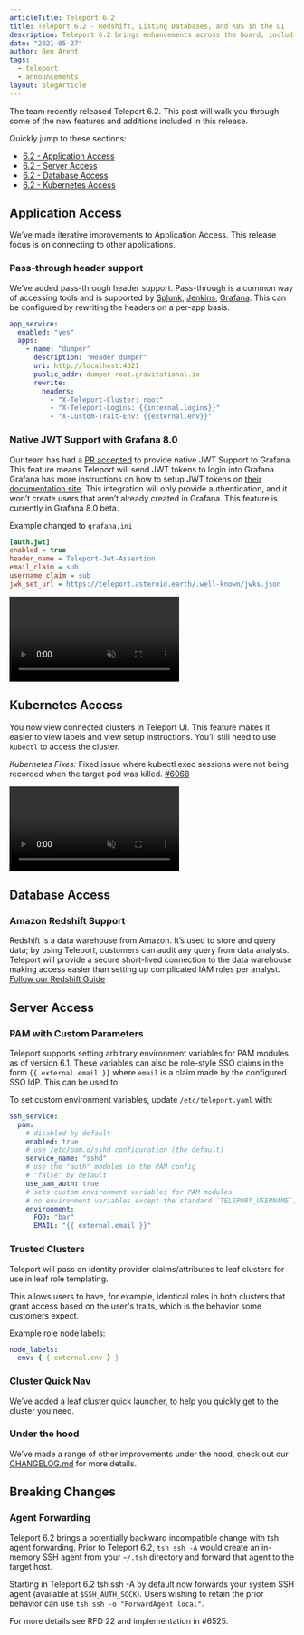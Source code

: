 ```yaml
---
articleTitle: Teleport 6.2
title: Teleport 6.2 - Redshift, Listing Databases, and K8S in the UI
description: Teleport 6.2 brings enhancements across the board, including the ability to list Databases and Kubernetes Clusters in Teleport and Amazon Redshift support.
date: "2021-05-27"
author: Ben Arent
tags:
  - teleport
  - announcements
layout: blogArticle
---
```



The team recently released Teleport 6.2. This post will walk you through some of the new features and additions included in this release.

Quickly jump to these sections:

- [6.2 - Application Access](#application-access)
- [6.2 - Server Access](#server-access)
- [6.2 - Database Access](#database-access)
- [6.2 - Kubernetes Access](#kubernetes-access)

<h2 id="application-access">Application Access</h2>

We’ve made iterative improvements to Application Access. This release focus is on connecting to other applications.

### Pass-through header support

We’ve added pass-through header support. Pass-through is a common way of accessing tools and is supported by [Splunk](https://docs.splunk.com/Documentation/Splunk/8.1.0/Security/ConfigureProxySSO), [Jenkins](https://plugins.jenkins.io/reverse-proxy-auth-plugin/), [Grafana](https://grafana.com/docs/grafana/latest/auth/auth-proxy/). This can be configured by rewriting the headers on a per-app basis.

```yaml
app_service:
  enabled: "yes"
  apps:
    - name: "dumper"
      description: "Header dumper"
      uri: http://localhost:4321
      public_addr: dumper-root.gravitational.io
      rewrite:
        headers:
          - "X-Teleport-Cluster: root"
          - "X-Teleport-Logins: {{internal.logins}}"
          - "X-Custom-Trait-Env: {{external.env}}"
```

### Native JWT Support with Grafana 8.0

Our team has had a [PR accepted](https://github.com/grafana/grafana/pull/29995) to provide native JWT Support to Grafana. This feature means Teleport will send JWT tokens to login into Grafana. Grafana has more instructions on how to setup JWT tokens on [their documentation site](https://grafana.com/docs/grafana/latest/auth/jwt/). This integration will only provide authentication, and it won’t create users that aren’t already created in Grafana. This feature is currently in Grafana 8.0 beta.

Example changed to `grafana.ini`

```ini
[auth.jwt]
enabled = true
header_name = Teleport-Jwt-Assertion
email_claim = sub
username_claim = sub
jwk_set_url = https://teleport.asteroid.earth/.well-known/jwks.json
```

<video autoplay loop muted playsinline>
  <source src="./assets/aap-grafana.mp4" type="video/mp4" />
  <source src="./assets/aap-grafana.webm" type="video/webm" />
</video>

<h2 id="kubernetes-access">Kubernetes Access</h2>

You now view connected clusters in Teleport UI. This feature makes it easier to view labels and view setup instructions. You’ll still need to use `kubectl` to access the cluster.

_Kubernetes Fixes:_ Fixed issue where kubectl exec sessions were not being recorded when the target pod was killed. [#6068](https://github.com/gravitational/teleport/pull/6068)

<video autoplay loop muted playsinline>
  <source src="./assets/k8s-ui.mp4" type="video/mp4" />
  <source src="./assets/k8s-ui.webm" type="video/webm" />
  Your browser does not support the video tag.
</video>

<h2 id="database-access">Database Access</h2>

### Amazon Redshift Support

Redshift is a data warehouse from Amazon. It’s used to store and query data; by using Teleport, customers can audit any query from data analysts. Teleport will provide a secure short-lived connection to the data warehouse making access easier than setting up complicated IAM roles per analyst.
[Follow our Redshift Guide](https://goteleport.com/docs/database-access/guides/postgres-redshift/)

<h2 id="server-access">Server Access</h2>

### PAM with Custom Parameters

Teleport supports setting arbitrary environment variables for PAM modules as of version 6.1. These variables can also be role-style SSO claims in the form `{{ external.email }}` where `email` is a claim made by the configured SSO IdP. This can be used to

To set custom environment variables, update `/etc/teleport.yaml` with:

```yaml
ssh_service:
  pam:
    # disabled by default
    enabled: true
    # use /etc/pam.d/sshd configuration (the default)
    service_name: "sshd"
    # use the "auth" modules in the PAM config
    # "false" by default
    use_pam_auth: true
    # sets custom environment variables for PAM modules
    # no environment variables except the standard `TELEPORT_USERNAME`, `TELEPORT_LOGIN`, and `TELEPORT_ROLES`
    environment:
      FOO: "bar"
      EMAIL: "{{ external.email }}"
```

### Trusted Clusters

Teleport will pass on identity provider claims/attributes to leaf clusters for use in leaf role templating.

This allows users to have, for example, identical roles in both clusters that grant access based on the user's traits, which is the behavior some customers expect.

Example role node labels:

```yaml
node_labels:
  env: { { external.env } }
```

### Cluster Quick Nav

We’ve added a leaf cluster quick launcher, to help you quickly get to the cluster you need.

### Under the hood

We’ve made a range of other improvements under the hood, check out our [CHANGELOG.md](https://github.com/gravitational/teleport/blob/master/CHANGELOG.md#62) for more details.

<EmailSubscribeViolet />

## Breaking Changes

### Agent Forwarding

Teleport 6.2 brings a potentially backward incompatible change with tsh agent forwarding. Prior to Teleport 6.2, `tsh ssh -A` would create an in-memory SSH agent from your `~/.tsh` directory and forward that agent to the target host.

Starting in Teleport 6.2 tsh ssh -A by default now forwards your system SSH agent (available at `$SSH_AUTH_SOCK`). Users wishing to retain the prior behavior can use `tsh ssh -o "ForwardAgent local"`.

For more details see RFD 22 and implementation in #6525.
